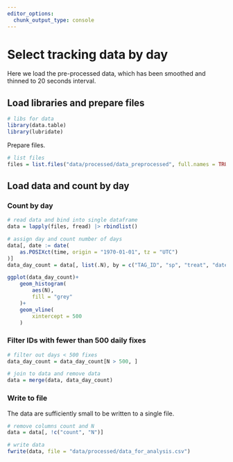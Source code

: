 ```yaml
---
editor_options: 
  chunk_output_type: console
---
```


# Select tracking data by day

Here we load the pre-processed data, which has been smoothed and thinned to 20 seconds interval.

## Load libraries and prepare files

```r
# libs for data
library(data.table)
library(lubridate)
```

Prepare files.

```r
# list files
files = list.files("data/processed/data_preprocessed", full.names = TRUE)
```

## Load data and count by day

### Count by day

```r
# read data and bind into single dataframe
data = lapply(files, fread) |> rbindlist()

# assign day and count number of days
data[, date := date(
    as.POSIXct(time, origin = "1970-01-01", tz = "UTC")
)]
data_day_count = data[, list(.N), by = c("TAG_ID", "sp", "treat", "date")]
```

```r
ggplot(data_day_count)+
    geom_histogram(
        aes(N),
        fill = "grey"
    )+
    geom_vline(
        xintercept = 500
    )
```

### Filter IDs with fewer than 500 daily fixes

```r
# filter out days < 500 fixes
data_day_count = data_day_count[N > 500, ]

# join to data and remove data
data = merge(data, data_day_count)
```

### Write to file

The data are sufficiently small to be written to a single file.

```r
# remove columns count and N
data = data[, !c("count", "N")]

# write data
fwrite(data, file = "data/processed/data_for_analysis.csv")
```